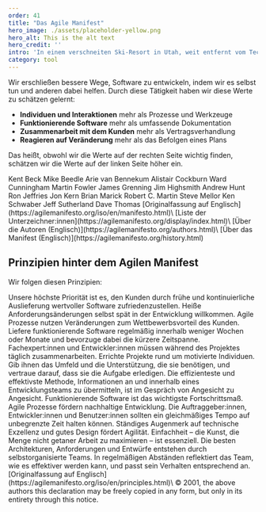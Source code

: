 ---
order: 41
title: "Das Agile Manifest"
hero_image: ./assets/placeholder-yellow.png
hero_alt: This is the alt text
hero_credit: ''
intro: 'In einem verschneiten Ski-Resort in Utah, weit entfernt vom Technologiezentrum Silicon Valley, traf sich 2001 eine kleine Gruppe von Programmierern, um eine Art Unabhängigkeitserklärung für ihr Metier zu verfassen. Das Agile Manifest trat einen beispiellosen Siegeszug um die Welt an und revolutionierte nicht nur die Softwareentwicklung. Ohne die Arbeit der Experten wäre das, was wir heute im Management als Agilität bezeichnen, das schnelle und flexible Reagieren auf Unvorhergesehenes, nicht denkbar.'
category: tool
---

Wir erschließen bessere Wege, Software zu entwickeln, indem wir es selbst tun und anderen dabei helfen. Durch diese Tätigkeit haben wir diese Werte zu schätzen gelernt:

- **Individuen und Interaktionen** mehr als Prozesse und Werkzeuge
- **Funktionierende Software** mehr als umfassende Dokumentation
- **Zusammenarbeit mit dem Kunden** mehr als Vertragsverhandlung
- **Reagieren auf Veränderung** mehr als das Befolgen eines Plans

Das heißt, obwohl wir die Werte auf der rechten Seite wichtig finden, schätzen wir die Werte auf der linken Seite höher ein.

<ManifestoSignatories>
<ManifestoSignatory>Kent Beck</ManifestoSignatory>
<ManifestoSignatory>Mike Beedle</ManifestoSignatory>
<ManifestoSignatory>Arie van Bennekum</ManifestoSignatory>
<ManifestoSignatory>Alistair Cockburn</ManifestoSignatory>
<ManifestoSignatory>Ward Cunningham</ManifestoSignatory>
<ManifestoSignatory>Martin Fowler</ManifestoSignatory>
<ManifestoSignatory>James Grenning</ManifestoSignatory>
<ManifestoSignatory>Jim Highsmith</ManifestoSignatory>
<ManifestoSignatory>Andrew Hunt</ManifestoSignatory>
<ManifestoSignatory>Ron Jeffries</ManifestoSignatory>
<ManifestoSignatory>Jon Kern</ManifestoSignatory>
<ManifestoSignatory>Brian Marick</ManifestoSignatory>
<ManifestoSignatory>Robert C. Martin</ManifestoSignatory>
<ManifestoSignatory>Steve Mellor</ManifestoSignatory>
<ManifestoSignatory>Ken Schwaber</ManifestoSignatory>
<ManifestoSignatory>Jeff Sutherland</ManifestoSignatory>
<ManifestoSignatory>Dave Thomas</ManifestoSignatory>
</ManifestoSignatories>

<Note>
[Originalfassung auf Englisch](https://agilemanifesto.org/iso/en/manifesto.html)\
[Liste der Unterzeichner:innen](https://agilemanifesto.org/display/index.html)\
[Über die Autoren (Englisch)](https://agilemanifesto.org/authors.html)\
[Über das Manifest (Englisch)](https://agilemanifesto.org/history.html)
</Note>

## Prinzipien hinter dem Agilen Manifest

Wir folgen diesen Prinzipien:

<ManifestoList>
<ManifestoListItem>Unsere höchste Priorität ist es, den Kunden durch frühe und kontinuierliche Auslieferung wertvoller Software zufriedenzustellen.</ManifestoListItem>
<ManifestoListItem>Heiße Anforderungsänderungen selbst spät in der Entwicklung willkommen. Agile Prozesse nutzen Veränderungen zum Wettbewerbsvorteil des Kunden.</ManifestoListItem>
<ManifestoListItem>Liefere funktionierende Software regelmäßig innerhalb weniger Wochen oder Monate und bevorzuge dabei die kürzere Zeitspanne.</ManifestoListItem>
<ManifestoListItem>Fachexpert:innen und Entwickler:innen müssen während des Projektes täglich zusammenarbeiten.</ManifestoListItem>
<ManifestoListItem>Errichte Projekte rund um motivierte Individuen. Gib ihnen das Umfeld und die Unterstützung, die sie benötigen, und vertraue darauf, dass sie die Aufgabe erledigen.</ManifestoListItem>
<ManifestoListItem>Die effizienteste und effektivste Methode, Informationen an und innerhalb eines Entwicklungsteams zu übermitteln, ist im Gespräch von Angesicht zu Angesicht.</ManifestoListItem>
<ManifestoListItem>Funktionierende Software ist das wichtigste Fortschrittsmaß.</ManifestoListItem>
<ManifestoListItem>Agile Prozesse fördern nachhaltige Entwicklung. Die Auftraggeber:innen, Entwickler:innen und Benutzer:innen sollten ein gleichmäßiges Tempo auf unbegrenzte Zeit halten können.</ManifestoListItem>
<ManifestoListItem>Ständiges Augenmerk auf technische Exzellenz und gutes Design fördert Agilität.</ManifestoListItem>
<ManifestoListItem>Einfachheit – die Kunst, die Menge nicht getaner Arbeit zu maximieren – ist essenziell.</ManifestoListItem>
<ManifestoListItem>Die besten Architekturen, Anforderungen und Entwürfe entstehen durch selbstorganisierte Teams.</ManifestoListItem>
<ManifestoListItem>In regelmäßigen Abständen reflektiert das Team, wie es effektiver werden kann, und passt sein Verhalten entsprechend an.</ManifestoListItem>
</ManifestoList>

<Note>
[Originalfassung auf Englisch](https://agilemanifesto.org/iso/en/principles.html)\
© 2001, the above authors this declaration may be freely copied in any form, but only in its entirety through this notice.
</Note>
